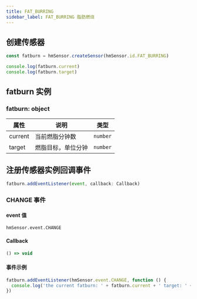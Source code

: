 ```yaml
---
title: FAT_BURRING
sidebar_label: FAT_BURRING 脂肪燃烧
---
```


## 创建传感器

```js
const fatburn = hmSensor.createSensor(hmSensor.id.FAT_BURRING)

console.log(fatburn.current)
console.log(fatburn.target)
```

## fatburn 实例

### fatburn: object

| 属性    | 说明               | 类型     |
| ------- | ------------------ | -------- |
| current | 当前燃脂分钟数     | `number` |
| target  | 燃脂目标，单位分钟 | `number` |

## 注册传感器实例回调事件

```js
fatburn.addEventListener(event, callback: Callback)
```

### CHANGE 事件

#### event 值

`hmSensor.event.CHANGE`

#### Callback

```ts
() => void
```

#### 事件示例

```js
fatburn.addEventListener(hmSensor.event.CHANGE, function () {
  console.log('the current fatburn: ' + fatburn.current + ' target: ' + fatburn.target + '\r\n')
})
```
